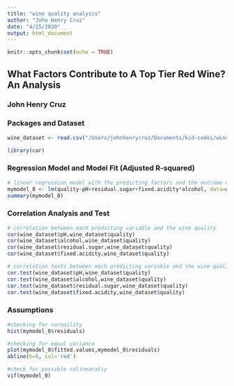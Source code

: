 ```yaml
---
title: "wine quality analysis"
author: "John Henry Cruz"
date: "4/25/2020"
output: html_document
---
```


```r
knitr::opts_chunk$set(echo = TRUE)
```

## What Factors Contribute to A Top Tier Red Wine? An Analysis
### John Henry Cruz

### Packages and Dataset
```r
wine_dataset <- read.csv("/Users/johnhenrycruz/Documents/kid-codei/wine_quality/winequality-red.csv", sep = ";")

library(car)

```

### Regression Model and Model Fit (Adjusted R-squared)
```r
# linear regression model with the predicting factors and the outcome variable
mymodel_0 <- lm(quality~pH+residual.sugar+fixed.acidity*alcohol, data=wine_dataset)
summary(mymodel_0)

```

### Correlation Analysis and Test
```r
# correlation between each predicting variable and the wine quality
cor(wine_dataset$pH,wine_dataset$quality)
cor(wine_dataset$alcohol,wine_dataset$quality)
cor(wine_dataset$residual.sugar,wine_dataset$quality)
cor(wine_dataset$fixed.acidity,wine_dataset$quality)

# correlation tests between each predicting variable and the wine quality
cor.test(wine_dataset$pH,wine_dataset$quality)
cor.test(wine_dataset$alcohol,wine_dataset$quality)
cor.test(wine_dataset$residual.sugar,wine_dataset$quality)
cor.test(wine_dataset$fixed.acidity,wine_dataset$quality)

```

### Assumptions
```r
#checking for normaility
hist(mymodel_0$residuals)

#checking for equal variance
plot(mymodel_0$fitted.values,mymodel_0$residuals)
abline(h=0, col='red')

#check for possible colinearatiy
vif(mymodel_0)
```

